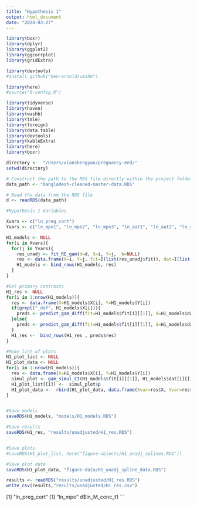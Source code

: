 ```yaml
---
title: "Hypothesis 1"
output: html_document
date: "2024-03-27"
---
```



```r

library(boxr)
library(dplyr)
library(ggplot2)
library(ggcorrplot)
library(gridExtra)

library(devtools)
#install_github("ben-arnold/washb")

library(here)
#source("0-config.R")

library(tidyverse)
library(haven)
library(washb)
library(tmle)
library(foreign)
library(data.table)
library(devtools)
library(kableExtra)
library(here)
library(boxr)

directory <-  "/Users/xianshengyan/pregnancy-eed/"
setwd(directory)

```

```r

# Construct the path to the RDS file directly within the project folder
data_path <- "bangladesh-cleaned-master-data.RDS"

# Read the data from the RDS file
d <- readRDS(data_path)

```


```r
#Hypothesis 1 Variables

Xvars <- c("ln_preg_cort")
Yvars <- c("ln_mpo1", "ln_mpo2", "ln_mpo3", "ln_aat1", "ln_aat2", "ln_aat3", "ln_neo1", "ln_neo2", "ln_neo3", "ln_reg2", "ln_L_conc_t1", "ln_L_conc_t2", "ln_L_conc_t3", "ln_M_conc_t1", "ln_M_conc_t2", "ln_M_conc_t3")
```



```r
H1_models <- NULL
for(i in Xvars){
  for(j in Yvars){
    res_unadj <- fit_RE_gam(d=d, X=i, Y=j,  W=NULL)
    res <- data.frame(X=i, Y=j, fit=I(list(res_unadj$fit)), dat=I(list(res_unadj$dat)))
    H1_models <- bind_rows(H1_models, res)
  }
}
```

```r
#Get primary contrasts
H1_res <- NULL
for(i in 1:nrow(H1_models)){
  res <- data.frame(X=H1_models$X[i], Y=H1_models$Y[i])
  if(grepl("_def", H1_models$X[i])){
    preds <- predict_gam_diff(fit=H1_models$fit[i][[1]], d=H1_models$dat[i][[1]], quantile_diff=c(0.25,0.75), Xvar=res$X, Yvar=res$Y, binary=T)
  }else{
    preds <- predict_gam_diff(fit=H1_models$fit[i][[1]], d=H1_models$dat[i][[1]], quantile_diff=c(0.25,0.75), Xvar=res$X, Yvar=res$Y)
  }
  H1_res <-  bind_rows(H1_res , preds$res)
}

```

```r
#Make list of plots
H1_plot_list <- NULL
H1_plot_data <- NULL
for(i in 1:nrow(H1_models)){
  res <- data.frame(X=H1_models$X[i], Y=H1_models$Y[i])
  simul_plot <- gam_simul_CI(H1_models$fit[i][[1]], H1_models$dat[i][[1]], xlab=res$X, ylab=res$Y, title="")
  H1_plot_list[[i]] <-  simul_plot$p
  H1_plot_data <-  rbind(H1_plot_data, data.frame(Xvar=res$X, Yvar=res$Y, adj=0, simul_plot$pred))
}


#Save models
saveRDS(H1_models, "models/H1_models.RDS")

#Save results
saveRDS(H1_res, "results/unadjusted/H1_res.RDS")


#Save plots
#saveRDS(H1_plot_list, here("figure-objects/H1_unadj_splines.RDS"))

#Save plot data
saveRDS(H1_plot_data, "figure-data/H1_unadj_spline_data.RDS")
```


```r
results <- readRDS("results/unadjusted/H1_res.RDS")
write_csv(results,"results/unadjusted/H1_res.csv")
```



[1] "ln_preg_cort"
[1] "ln_mpo"
d$ln_M_conc_t1
```

